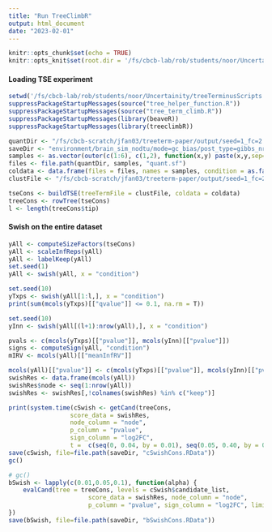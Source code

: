 ```yaml
---
title: "Run TreeClimbR"
output: html_document
date: "2023-02-01"
---
```


```r
knitr::opts_chunk$set(echo = TRUE)
knitr::opts_knit$set(root.dir = '/fs/cbcb-lab/rob/students/noor/Uncertainity/treeTerminusScripts')
```

#### Loading TSE experiment
```r
setwd('/fs/cbcb-lab/rob/students/noor/Uncertainity/treeTerminusScripts')
suppressPackageStartupMessages(source("tree_helper_function.R"))
suppressPackageStartupMessages(source("tree_term_climb.R"))
suppressPackageStartupMessages(library(beaveR))
suppressPackageStartupMessages(library(treeclimbR))

quantDir <- "/fs/cbcb-scratch/jfan03/treeterm-paper/output/seed=1_fc=2:6/post_type=gibbs_nrep=100_tf=100/salmon_quants"
saveDir <- "environment/brain_sim_nodtu/mode=gc_bias/post_type=gibbs_nrep=100_tf=100/comp_trees_updated_sim"
samples <- as.vector(outer(c(1:6), c(1,2), function(x,y) paste(x,y,sep="_")))
files <- file.path(quantDir, samples, "quant.sf")
coldata <- data.frame(files = files, names = samples, condition = as.factor(rep(c(1,2),each=6)))
clustFile <- "/fs/cbcb-scratch/jfan03/treeterm-paper/output/seed=1_fc=2:6/post_type=gibbs_nrep=100_tf=100/terminus/no_threshold0/cluster_nwk.txt"

tseCons <- buildTSE(treeTermFile = clustFile, coldata = coldata)
treeCons <- rowTree(tseCons)
l <- length(treeCons$tip)
```

#### Swish on the entire dataset 
```r
yAll <- computeSizeFactors(tseCons)
yAll <- scaleInfReps(yAll)
yAll <- labelKeep(yAll)
set.seed(1)
yAll <- swish(yAll, x = "condition")

set.seed(10)
yTxps <- swish(yAll[1:l,], x = "condition")
print(sum(mcols(yTxps)[["qvalue"]] <= 0.1, na.rm = T))

set.seed(10)
yInn <- swish(yAll[(l+1):nrow(yAll),], x = "condition")

pvals <- c(mcols(yTxps)[["pvalue"]], mcols(yInn)[["pvalue"]])
signs <- computeSign(yAll, "condition")
mIRV <- mcols(yAll)[["meanInfRV"]]

mcols(yAll)[["pvalue"]] <- c(mcols(yTxps)[["pvalue"]], mcols(yInn)[["pvalue"]])
swishRes <- data.frame(mcols(yAll))
swishRes$node <- seq(1:nrow(yAll))
swishRes <- swishRes[,!colnames(swishRes) %in% c("keep")]

print(system.time(cSwish <- getCand(treeCons,
                 score_data = swishRes,
                 node_column = "node",
                 p_column = "pvalue",
                 sign_column = "log2FC",
                 t =  c(seq(0, 0.04, by = 0.01), seq(0.05, 0.40, by = 0.05)))))
save(cSwish, file=file.path(saveDir, "cSwishCons.RData"))
gc()
```

```r
# gc()
bSwish <- lapply(c(0.01,0.05,0.1), function(alpha) {
    evalCand(tree = treeCons, levels = cSwish$candidate_list,
                      score_data = swishRes, node_column = "node",
                      p_column = "pvalue", sign_column = "log2FC", limit_rej=alpha)
})
save(bSwish, file=file.path(saveDir, "bSwishCons.RData"))
```
